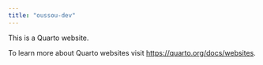 ```yaml
---
title: "oussou-dev"
---
```


This is a Quarto website.

To learn more about Quarto websites visit <https://quarto.org/docs/websites>.
